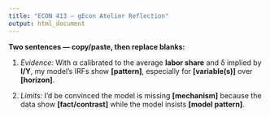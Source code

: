 ```yaml
---
title: "ECON 413 — gEcon Atelier Reflection"
output: html_document
---
```


**Two sentences — copy/paste, then replace blanks:**

1. *Evidence:* With α calibrated to the average **labor share** and δ implied by **I/Y**, my model’s IRFs show **[pattern]**, especially for **[variable(s)]** over **[horizon]**.

2. *Limits:* I’d be convinced the model is missing **[mechanism]** because the data show **[fact/contrast]** while the model insists **[model pattern]**.
